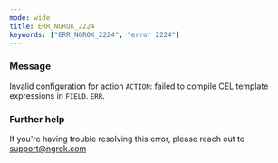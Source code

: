 ```yaml
---
mode: wide
title: ERR_NGROK_2224
keywords: ["ERR_NGROK_2224", "error 2224"]
---
```


### Message

Invalid configuration for action `ACTION`: failed to compile CEL template expressions in `FIELD`.
`ERR`.

### Further help

If you're having trouble resolving this error, please reach out to [support@ngrok.com](mailto:support@ngrok.com?subject=Help%20with%20ERR_NGROK_2224)
